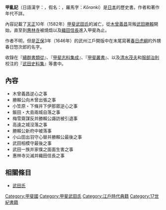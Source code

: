 '''甲亂記'''（日語漢字：{{lang|ja|甲乱記}}，假名：{{lang|ja|こうらんき}}，羅馬字：''Kōranki''）是[[日本|日本]]的歷史書。作者和著作年代不詳。

內容記載了[[天正_(日本)|天正]]10年（1582年）[[甲斐|甲斐]][[武田氏|武田氏]]的滅亡，從[[木曾義昌|木曾義昌]]背叛[[武田勝賴|武田勝賴]]開始，直至到[[惠林寺|惠林寺]]被燒燬以及[[織田信長|織田信長]]進入甲斐為止。

作者不明，但是[[正保|正保]]3年（1646年）的武州江戶開版中在末尾寫著[[春日虎綱|春日虎綱]]的外甥春日惣次郎的名字。

收錄在『[[續群書類從|續群書類從]]』、『[[甲斐志料集成|甲斐志料集成]]』、『[[甲斐叢書|甲斐叢書]]』、以及[[清水茂夫|清水茂夫]]和[[服部治則|服部治則]]校注的『[[武田史料集|武田史料集]]』等書中。

== 內容 ==
*木曾義昌逆心之事
*勝賴公向木曾出張之事
*小笠原・下條并下伊那眾逆心之事
*飯田・大島兩城自落之事
*梅雪齋謀反并勝賴公諏訪被引退事
*高遠之城沒落之事
*勝賴公新府中被落事
*小山田出羽守心替并勝賴公最後之事
*武田相模守最後之事
*武田一族并家僕之面面生害之事
*惠林寺災滅并織田信長之事

== 相關條目 ==
*[[武田氏|武田氏]]

[[Category:甲斐國|Category:甲斐國]]
[[Category:甲斐武田氏|Category:甲斐武田氏]]
[[Category:江戶時代典籍|Category:江戶時代典籍]]
[[Category:17世紀書籍|Category:17世紀書籍]]